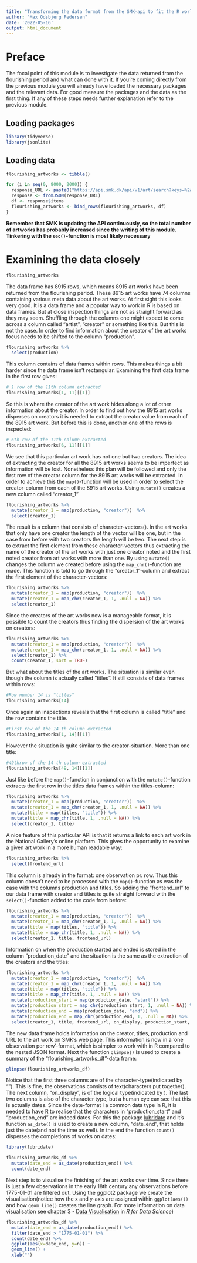 ```yaml
---
title: "Transforming the data format from the SMK-api to fit the R world"
author: "Max Odsbjerg Pedersen"
date: '2022-05-16'
output: html_document
---
```

# Preface
The focal point of this module is to investigate the data returned from the flourishing period and what can done with it. If you're coming directly from the previous module you will already have loaded the necessary packages and the relevant data. For good measure the packages and the data as the first thing. If any of these steps needs further explanation refer to the previous module.

## Loading packages
```r
library(tidyverse)
library(jsonlite)
```

## Loading data


```r
flourishing_artworks <- tibble()

for (i in seq(0, 8000, 2000)) {
  response_URL <- paste0("https://api.smk.dk/api/v1/art/search?keys=%2A&range=%5Bproduction_dates_end%3A%7B1775-01-01T00%3A00%3A00Z%3B1807-09-30T00%3A00%3A00Z%7D&offset=", i, "&rows=2000")
  response <- fromJSON(response_URL)
  df <- response$items
  flourishing_artworks <- bind_rows(flourishing_artworks, df)
}
```
**Remember that SMK is updating the API continuously, so the total number of artworks has probably increased since the writing of this module. Tinkering with the `sec()`-function is most likely necessary**



# Examining the data closely

```r
flourishing_artworks
```

The data frame has 8915 rows, which means 8915 art works have been returned from the flourishing period. These 8915 art works have 74 columns containing various meta data about the art works. At first sight this looks very good. It is a data frame and a popular way to work in R is based on data frames. But at close inspection things are not as straight forward as they may seem. Shuffling through the columns one might expect to come across a column called "artist", "creator" or something like this. But this is not the case. In order to find information about the creator of the art works focus needs to be shifted to the column "production".

```r
flourishing_artworks %>% 
  select(production)
```
This column contains of data frames within rows. This makes things a bit harder since the data frame isn't rectangular. Examining the first data frame in the first row gives:

```r
# 1 row of the 11th column extracted
flourishing_artworks[1, 11][[1]]
```
So this is where the creator of the art work hides along a lot of other information about the creator. In order to find out how the 8915 art works disperses on creators it is needed to extract the creator value from each of the 8915 art work. But before this is done, another one of the rows is inspected:

```r
# 6th row of the 11th column extracted
flourishing_artworks[6, 11][[1]]
```
We see that this particular art work has not one but two creators. The idea of extracting the creator for all the 8915 art works seems to be imperfect as information will be lost. Nonetheless this plan will be followed and only the first row of the creator column for the 8915 art works will be extracted. In order to achieve this the `map()`-function will be used in order to select the creator-column from each of the 8915 art works. Using `mutate()` creates a new column called "creator_1" 


```r
flourishing_artworks %>% 
  mutate(creator_1 = map(production, "creator"))  %>% 
  select(creator_1)
```
The result is a column that consists of character-vectors(<chr>). In the art works that only have one creator the length of the vector will be one, but in the case from before with two creators the length will be two. The next step is to extract the first element from these character-vectors thus extracting the name of the creator of the art works with just one creator noted and the first noted creator from art works with more than one. By using `mutate()` changes the column we created before using the `map_chr()`-function are made. This function is told to go through the "creator_1"-column and extract the first element of the character-vectors: 
```r
flourishing_artworks %>% 
  mutate(creator_1 = map(production, "creator"))  %>% 
  mutate(creator_1 = map_chr(creator_1, 1, .null = NA)) %>% 
  select(creator_1)
```

Since the creators of the art works now is a manageable format, it is possible to count the creators thus finding the dispersion of the art works on creators: 

```r
flourishing_artworks %>% 
  mutate(creator_1 = map(production, "creator"))  %>% 
  mutate(creator_1 = map_chr(creator_1, 1, .null = NA)) %>% 
  select(creator_1) %>% 
  count(creator_1, sort = TRUE)
```
But what about the titles of the art works. The situation is similar even though the column is actually called "titles". It still consists of data frames within rows:
```r
#Row number 14 is "titles"
flourishing_artworks[14]
```

Once again an inspections reveals that the first column is called "title" and the row contains the title.
```r
#First row of the 14 th column extracted
flourishing_artworks[1, 14][[1]]
```
However the situation is quite similar to the creator-situation. More than one title:
```r
#49throw of the 14 th column extracted
flourishing_artworks[49, 14][[1]]
```

Just like before the `map()`-function in conjunction with the `mutate()`-function extracts the first row in the titles data frames within the titles-column:

```r
flourishing_artworks %>% 
  mutate(creator_1 = map(production, "creator"))  %>% 
  mutate(creator_1 = map_chr(creator_1, 1, .null = NA)) %>% 
  mutate(title = map(titles, "title")) %>% 
  mutate(title = map_chr(title, 1, .null = NA)) %>% 
  select(creator_1, title)
```
A nice feature of this particular API is that it returns a link to each art work in the National Gallery's online platform. This gives the opportunity to examine a given art work in a more human readable way: 

```r
flourishing_artworks %>% 
  select(frontend_url)
```

This column is already in the format: one observation pr. row. Thus this column doesn't need to be processed with the `map()`-function as was the case with the columns production and titles. So adding the "frontend_url" to our data frame with creator and titles is quite straight forward with the `select()`-function added to the code from before: 


```r
flourishing_artworks %>% 
  mutate(creator_1 = map(production, "creator"))  %>% 
  mutate(creator_1 = map_chr(creator_1, 1, .null = NA)) %>% 
  mutate(title = map(titles, "title")) %>% 
  mutate(title = map_chr(title, 1, .null = NA)) %>% 
  select(creator_1, title, frontend_url)
```

Information on when the production started and ended is stored in the column "production_date" and the situation is the same as the extraction of the creators and the titles:

```r
flourishing_artworks %>% 
  mutate(creator_1 = map(production, "creator"))  %>% 
  mutate(creator_1 = map_chr(creator_1, 1, .null = NA)) %>% 
  mutate(title = map(titles, "title")) %>% 
  mutate(title = map_chr(title, 1, .null = NA)) %>% 
  mutate(production_start = map(production_date, "start")) %>%
  mutate(production_start = map_chr(production_start, 1, .null = NA)) %>%
  mutate(production_end = map(production_date, "end")) %>%
  mutate(production_end = map_chr(production_end, 1, .null = NA)) %>%
  select(creator_1, title, frontend_url, on_display, production_start, production_end) -> flourishing_artworks_df
```


The new data frame holds information on the creator, titles, production and URL to the art work on SMK's web page. This information is now in a 'one observation per row'-format, which is simpler to work with in R compared to the nested JSON format. Next the function `glimpse()` is used to create a summary of the "flourishing_artworks_df"-data frame:

```r
glimpse(flourishing_artworks_df)
```
Notice that the first three columns are of the character-type(indicated by "<chr>"). This is fine, the observations consists of text(characters put together). The next column, "on_display", is of the logical type(indicated by <int>). The last two columns is also of the character type, but a human eye can see that this is actually dates. Since the date-format i a common data type in R, it is needed to have R to realise that the characters in "production_start" and "production_end" are indeed dates. For this the package [lubridate](https://lubridate.tidyverse.org) and it's function `as_date()` is used to create a new column, "date_end", that holds just the date(and not the time as well). In the end the function `count()` disperses the completions of works on dates:
```r
library(lubridate)

flourishing_artworks_df %>% 
  mutate(date_end = as_date(production_end)) %>% 
  count(date_end)
```

Next step is to visualise the finishing of the art works over time. Since there is just a few observations in the early 18th century any observations before 1775-01-01 are filtered out. Using the ggplot2 package we create the visualisation(notice how the x and y-axis are assigned within `ggplot(aes())` and how `geom_line()` creates the line graph. For more information on data visualisation see chapter 3 - [Data Visualisation](https://r4ds.had.co.nz/data-visualisation.html#data-visualisation) in *R for Data Science*)

```r
flourishing_artworks_df %>%
  mutate(date_end = as_date(production_end)) %>% 
  filter(date_end > "1775-01-01") %>% 
  count(date_end) %>% 
  ggplot(aes(x=date_end, y=n)) +
  geom_line() + 
  xlab("")
```



